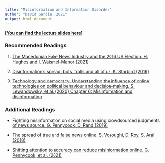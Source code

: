```yaml
---
title: "Misinformation and Information Disorder"
author: "David Garcia, 2021"
output: html_document
---
```


[**[You can find the lecture slides here]**](https://dgarcia-eu.github.io/FoundationsOfCSS/10_SocietalIssues/102_Misinformation/Slides/Misinformation_Slides.html)

### Recommended Readings

1. [The Macedonian Fake News Industry and the 2016 US Election. H. Hughes and I. Waismel-Manor (2021)](https://www.cambridge.org/core/journals/ps-political-science-and-politics/article/macedonian-fake-news-industry-and-the-2016-us-election/79F67A4F23148D230F120A3BD7E3384F)

2. [Disinformation's spread: bots, trolls and all of us. K. Starbird (2019)](https://www.nature.com/articles/d41586-019-02235-x)

3. [Technology and democracy: Understanding the influence of online technologies on political behaviour and decision-making. S. Lewandowsky, et al. (2020) Chapter 6: Misinformation and disinformation](https://publications.jrc.ec.europa.eu/repository/handle/JRC122023)

### Additional Readings

- [Fighting misinformation on social media using crowdsourced judgments of news source. G. Pennycook, D. Rand (2019)](https://www.pnas.org/content/116/7/2521)

- [The spread of true and false news online. S. Vosoughi, D. Roy, S. Aral (2018)](https://www.science.org/doi/10.1126/science.aap9559)

- [Shifting attention to accuracy can reduce misinformation online. G. Pennycook, et al. (2021)](https://www.nature.com/articles/s41586-021-03344-2)
